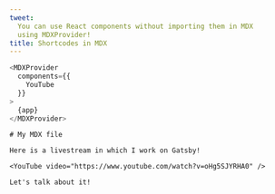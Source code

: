```yaml
---
tweet:
  You can use React components without importing them in MDX
  using MDXProvider!
title: Shortcodes in MDX
---
```


```js
<MDXProvider
  components={{
    YouTube
  }}
>
  {app}
</MDXProvider>
```

```mdx
# My MDX file

Here is a livestream in which I work on Gatsby!

<YouTube video="https://www.youtube.com/watch?v=oHg5SJYRHA0" />

Let's talk about it!
```
